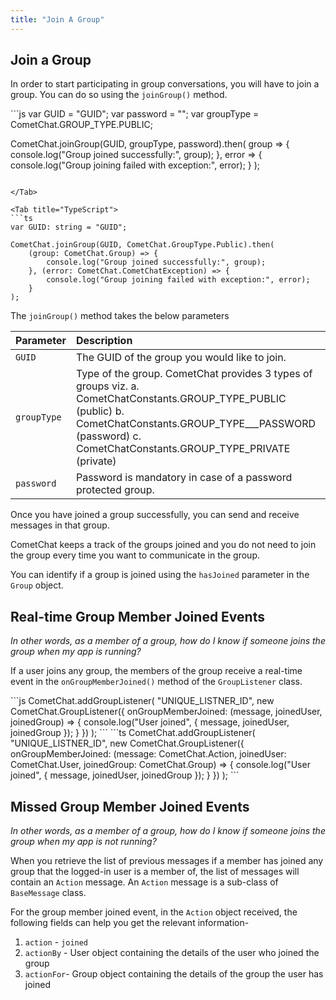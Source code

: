 ```yaml
---
title: "Join A Group"
---
```




## Join a Group

In order to start participating in group conversations, you will have to join a group. You can do so using the `joinGroup()` method.

<Tabs>
<Tab title="JavaScript">
```js
var GUID = "GUID";
var password = "";
var groupType = CometChat.GROUP_TYPE.PUBLIC;

CometChat.joinGroup(GUID, groupType, password).then(
  group => {
    console.log("Group joined successfully:", group);
  }, error => {
    console.log("Group joining failed with exception:", error);
  }
);
```

</Tab>

<Tab title="TypeScript">
```ts
var GUID: string = "GUID";

CometChat.joinGroup(GUID, CometChat.GroupType.Public).then(
    (group: CometChat.Group) => {
        console.log("Group joined successfully:", group);
    }, (error: CometChat.CometChatException) => {
        console.log("Group joining failed with exception:", error);
    }
);
```

</Tab>

</Tabs>

The `joinGroup()` method takes the below parameters

| Parameter   | Description                                                                                                                                                                                                                     |
| :----------- | :------------------------------------------------------------------------------------------------------------------------------------------------------------------------------------------------------------------------------- |
| `GUID`      | The GUID of the group you would like to join.                                                                                                                                                                                   |
| `groupType` | Type of the group. CometChat provides 3 types of groups viz. a. CometChatConstants.GROUP\_TYPE\_PUBLIC (public) b. CometChatConstants.GROUP\_TYPE\_\_\_PASSWORD (password) c. CometChatConstants.GROUP\_TYPE\_PRIVATE (private) |
| `password`  | Password is mandatory in case of a password protected group.                                                                                                                                                                    |

Once you have joined a group successfully, you can send and receive messages in that group.

CometChat keeps a track of the groups joined and you do not need to join the group every time you want to communicate in the group.

You can identify if a group is joined using the `hasJoined` parameter in the `Group` object.

## Real-time Group Member Joined Events

*In other words, as a member of a group, how do I know if someone joins the group when my app is running?*

If a user joins any group, the members of the group receive a real-time event in the `onGroupMemberJoined()` method of the `GroupListener` class.

<Tabs>
<Tab title="JavaScript">
```js
CometChat.addGroupListener(
    "UNIQUE_LISTNER_ID",
    new CometChat.GroupListener({
        onGroupMemberJoined: (message, joinedUser, joinedGroup) => {
            console.log("User joined", { message, joinedUser, joinedGroup });
        }
    })
);
```

</Tab>

<Tab title="TypeScript">
```ts
CometChat.addGroupListener(
    "UNIQUE_LISTNER_ID",
    new CometChat.GroupListener({
        onGroupMemberJoined: (message: CometChat.Action, joinedUser: CometChat.User, joinedGroup: CometChat.Group) => {
            console.log("User joined", { message, joinedUser, joinedGroup });
        }
    })
);
```

</Tab>

</Tabs>

## Missed Group Member Joined Events

*In other words, as a member of a group, how do I know if someone joins the group when my app is not running?*

When you retrieve the list of previous messages if a member has joined any group that the logged-in user is a member of, the list of messages will contain an `Action` message. An `Action` message is a sub-class of `BaseMessage` class.

For the group member joined event, in the `Action` object received, the following fields can help you get the relevant information-

1. `action` - `joined`
2. `actionBy` - User object containing the details of the user who joined the group
3. `actionFor`- Group object containing the details of the group the user has joined
